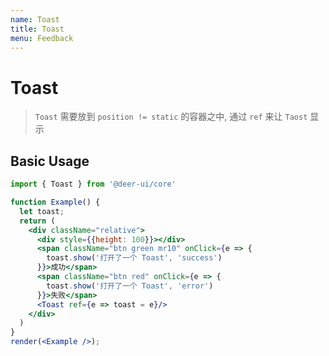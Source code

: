 ```yaml
---
name: Toast
title: Toast
menu: Feedback
---
```


# Toast

> `Toast` 需要放到 `position != static` 的容器之中, 通过 `ref` 来让 `Taost` 显示

## Basic Usage

```jsx live noInline
import { Toast } from '@deer-ui/core'

function Example() {
  let toast;
  return (
    <div className="relative">
      <div style={{height: 100}}></div>
      <span className="btn green mr10" onClick={e => {
        toast.show('打开了一个 Toast', 'success')
      }}>成功</span>
      <span className="btn red" onClick={e => {
        toast.show('打开了一个 Toast', 'error')
      }}>失败</span>
      <Toast ref={e => toast = e}/>
    </div>
  )
}
render(<Example />);
```
